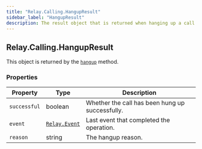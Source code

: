 ```yaml
---
title: "Relay.Calling.HangupResult"
sidebar_label: "HangupResult"
description: The result object that is returned when hanging up a call.
---
```


[hangup]: /sdks/relay-realtime-sdk/v2/language/python/calling/call#hangup
[relay-event]: /sdks/relay-realtime-sdk/v2/language/python/event

## Relay.Calling.HangupResult

This object is returned by the [`hangup`][hangup] method.

### Properties

| Property | Type | Description |
| -------- | ---- | ----------- |
| `successful` | boolean | Whether the call has been hung up successfully. |
| `event` | [`Relay.Event`][relay-event] | Last event that completed the operation. |
| `reason` | string | The hangup reason. |